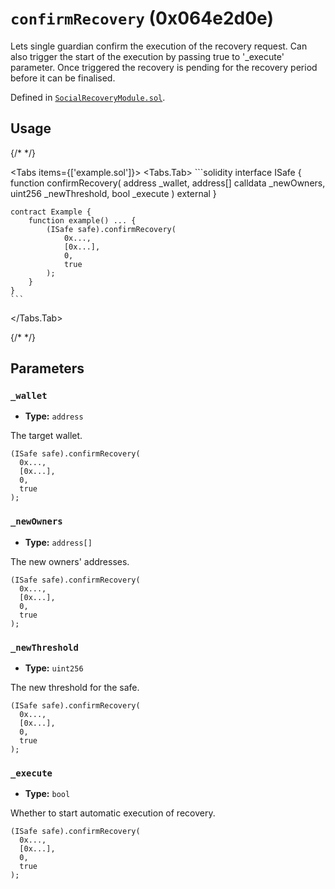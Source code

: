




# `confirmRecovery` (0x064e2d0e)



Lets single guardian confirm the execution of the recovery request.
Can also trigger the start of the execution by passing true to '_execute' parameter.
Once triggered the recovery is pending for the recovery period before it can be finalised.




Defined in [`SocialRecoveryModule.sol`](https://github.com/safe-global/safe-modules/tree/recovery/v0.1.0/modules/recovery/contracts/generated-markups/candide-contracts/contracts/modules/social_recovery/SocialRecoveryModule.sol#Lundefined).


## Usage

{/* <!-- vale off --> */}

<Tabs items={['example.sol']}>
  <Tabs.Tab>
    ```solidity
    interface ISafe {
        function confirmRecovery(
            address _wallet,
            address[] calldata _newOwners,
            uint256 _newThreshold,
            bool _execute
        ) external
    }

    contract Example {
        function example() ... {
            (ISafe safe).confirmRecovery(
                0x...,
                [0x...],
                0,
                true
            );
        }
    }
    ```
  </Tabs.Tab>
</Tabs>

{/* <!-- vale on --> */}



## Parameters

### `_wallet`

  - **Type:** `address`

  The target wallet.

  ```solidity focus=2
  (ISafe safe).confirmRecovery(
    0x...,
    [0x...],
    0,
    true
  );
  ```


### `_newOwners`

  - **Type:** `address[]`

  The new owners' addresses.

  ```solidity focus=3
  (ISafe safe).confirmRecovery(
    0x...,
    [0x...],
    0,
    true
  );
  ```


### `_newThreshold`

  - **Type:** `uint256`

  The new threshold for the safe.

  ```solidity focus=4
  (ISafe safe).confirmRecovery(
    0x...,
    [0x...],
    0,
    true
  );
  ```


### `_execute`

  - **Type:** `bool`

  Whether to start automatic execution of recovery.

  ```solidity focus=5
  (ISafe safe).confirmRecovery(
    0x...,
    [0x...],
    0,
    true
  );
  ```





